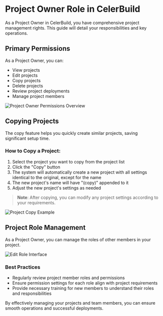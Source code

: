 # Project Owner Role in CelerBuild

As a Project Owner in CelerBuild, you have comprehensive project management rights. This guide will detail your responsibilities and key operations.

## Primary Permissions

As a Project Owner, you can:

- View projects
- Edit projects
- Copy projects
- Delete projects
- Review project deployments
- Manage project members

![Project Owner Permissions Overview](https://github.com/user-attachments/assets/c5db308c-3355-4479-b662-87ffac145919)

## Copying Projects

The copy feature helps you quickly create similar projects, saving significant setup time.

### How to Copy a Project:

1. Select the project you want to copy from the project list
2. Click the "Copy" button
3. The system will automatically create a new project with all settings identical to the original, except for the name
4. The new project's name will have "(copy)" appended to it
5. Adjust the new project's settings as needed

> **Note**: After copying, you can modify any project settings according to your requirements.

![Project Copy Example](https://github.com/user-attachments/assets/1e7604b7-41a1-4c75-945d-00c59e7e3758)

## Project Role Management

As a Project Owner, you can manage the roles of other members in your project.

![Edit Role Interface](https://github.com/user-attachments/assets/570e7bf0-deae-4aaf-8b92-8b456338409f)

### Best Practices

- Regularly review project member roles and permissions
- Ensure permission settings for each role align with project requirements
- Provide necessary training for new members to understand their roles and responsibilities

By effectively managing your projects and team members, you can ensure smooth operations and successful deployments.
